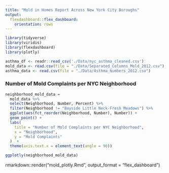 ```yaml
---
title: "Mold in Homes Report Across New York City Boroughs"
output:
  flexdashboard::flex_dashboard:
    orientation: rows
---
```


```r
library(tidyverse)
library(viridis)
library(flexdashboard)
library(plotly)

asthma_df <- readr::read_csv('./Data/nyc_asthma_cleaned.csv')
mold_data <- read.csv(file = "./Data/Separated_Columns_Mold_2012.csv")
asthma_data <- read.csv(file = "./Data/Asthma_Numbers_2012.csv")
```

### Number of Mold Complaints per NYC Neighborhood

```r
neighborhood_mold_data = 
  mold_data %>%
  select(Neighborhood, Number, Percent) %>%
  filter(Neighborhood != "Bayside Little Neck-Fresh Meadows") %>% 
  ggplot(aes(fct_reorder(Neighborhood, Number), Number)) +
  geom_point() +
  labs(
    title = "Number of Mold Complaints per NYC Neighborhood",
    x = "Neighborhood",
    y = "Mold Complaints"
  )  +
  theme(axis.text.x = element_text(angle = 90)) 

ggplotly(neighborhood_mold_data)
```

rmarkdown::render("mold_plotly.Rmd", output_format = "flex_dashboard")